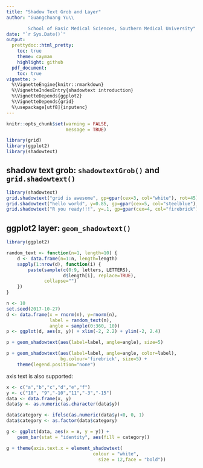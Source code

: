---
title: "Shadow Text Grob and Layer"
author: "Guangchuang Yu\\

        School of Basic Medical Sciences, Southern Medical University"
date: "`r Sys.Date()`"
output:
  prettydoc::html_pretty:
    toc: true
    theme: cayman
    highlight: github
  pdf_document:
    toc: true
vignette: >
  %\VignetteEngine{knitr::rmarkdown}
  %\VignetteIndexEntry{shadowtext introduction}
  %\VignetteDepends{ggplot2}
  %\VignetteDepends{grid}
  %\usepackage[utf8]{inputenc}
---



```{r include=FALSE}
knitr::opts_chunk$set(warning = FALSE,
                      message = TRUE)

library(grid)
library(ggplot2)
library(shadowtext)
```



## shadow text grob: `shadowtextGrob()` and `grid.shadowtext()`


```{r}
library(shadowtext)
grid.shadowtext("grid is awesome", gp=gpar(cex=3, col="white"), rot=45)
grid.shadowtext("hello world", y=0.85, gp=gpar(cex=5, col="steelblue"), bg.colour="firebrick")
grid.shadowtext("R you ready!!!", y=.1, gp=gpar(cex=4, col="firebrick"))
```


## ggplot2 layer: `geom_shadowtext()`


```{r}
library(ggplot2)

random_text <- function(n=1, length=10) {
    d <- data.frame(n=1:n, length=length)
    sapply(1:nrow(d), function(i) {
        paste(sample(c(0:9, letters, LETTERS),
                     d$length[i], replace=TRUE),
              collapse="")
    })
}

n <- 10
set.seed(2017-10-27)
d <- data.frame(x = rnorm(n), y=rnorm(n),
                label = random_text(n),
                angle = sample(0:360, 10))
p <- ggplot(d, aes(x, y)) + xlim(-2, 2.2) + ylim(-2, 2.4)

p + geom_shadowtext(aes(label=label, angle=angle), size=5)

p + geom_shadowtext(aes(label=label, angle=angle, color=label),
                    bg.colour='firebrick', size=5) +
    theme(legend.position="none")
```

axis text is also supported:

```{r}
x <- c("a","b","c","d","e","f")
y <- c("10", "9","-10","11","-3","-15")
data <- data.frame(x, y)
data$y <- as.numeric(as.character(data$y))

data$category <- ifelse(as.numeric(data$y)<0, 0, 1)
data$category <- as.factor(data$category)

g <- ggplot(data, aes(x = x, y = y)) +  
    geom_bar(stat = "identity", aes(fill = category))

g + theme(axis.text.x = element_shadowtext( 
                      			colour = "white", 
			                      size = 12,face = "bold"))
```
